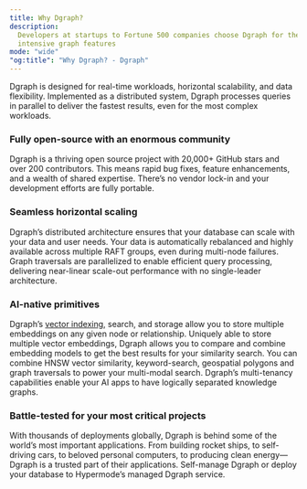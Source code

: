 ```yaml
---
title: Why Dgraph?
description:
  Developers at startups to Fortune 500 companies choose Dgraph for their most
  intensive graph features
mode: "wide"
"og:title": "Why Dgraph? - Dgraph"
---
```


Dgraph is designed for real-time workloads, horizontal scalability, and data
flexibility. Implemented as a distributed system, Dgraph processes queries in
parallel to deliver the fastest results, even for the most complex workloads.

### Fully open-source with an enormous community

Dgraph is a thriving open source project with 20,000+ GitHub stars and over 200
contributors. This means rapid bug fixes, feature enhancements, and a wealth of
shared expertise. There’s no vendor lock-in and your development efforts are
fully portable.

### Seamless horizontal scaling

Dgraph’s distributed architecture ensures that your database can scale with your
data and user needs. Your data is automatically rebalanced and highly available
across multiple RAFT groups, even during multi-node failures. Graph traversals
are parallelized to enable efficient query processing, delivering near-linear
scale-out performance with no single-leader architecture.

### AI-native primitives

Dgraph’s [vector indexing](./dql/indexes#vector-indices), search, and storage
allow you to store multiple embeddings on any given node or relationship.
Uniquely able to store multiple vector embeddings, Dgraph allows you to compare
and combine embedding models to get the best results for your similarity search.
You can combine HNSW vector similarity, keyword-search, geospatial polygons and
graph traversals to power your multi-modal search. Dgraph’s multi-tenancy
capabilities enable your AI apps to have logically separated knowledge graphs.

### Battle-tested for your most critical projects

With thousands of deployments globally, Dgraph is behind some of the world’s
most important applications. From building rocket ships, to self-driving cars,
to beloved personal computers, to producing clean energy— Dgraph is a trusted
part of their applications. Self-manage Dgraph or deploy your database to
Hypermode’s managed Dgraph service.
